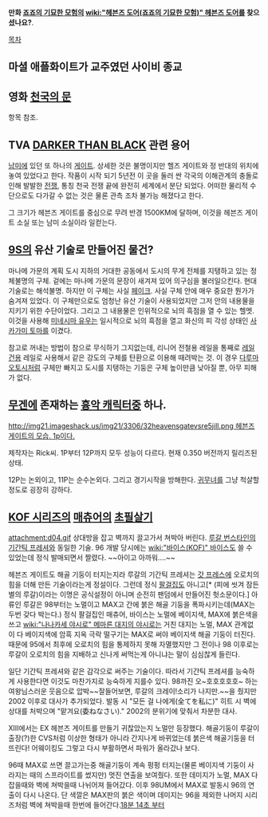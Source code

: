 '''만화 [[죠죠의 기묘한 모험]]의 [[wiki:"헤븐즈 도어(죠죠의 기묘한 모험)" 헤븐즈 도어]]를 찾으셨나요?'''.

[[목차]]

== 마셜 애플화이트가 교주였던 사이비 종교 ==

== 영화 [[천국의 문]] ==
항목 참조.

== TVA [[DARKER THAN BLACK]] 관련 용어 ==
[[남미]]에 있던 또 하나의 [[게이트]]. 상세한 것은 불명이지만 헬즈 게이트와 정 반대의 위치에 놓여 있었다고 한다. 작품이 시작 되기 5년전 이 곳을 둘러 싼 각국의 이해관계의 충돌로 인해 발발한 [[전쟁]], 통칭 천국 전쟁 끝에 완전히 세계에서 분단 되었다. 어떠한 물리적 수단으로도 다가갈 수 없는 것은 물론 관측 조차 불가능 해졌다고 한다.

그 크기가 헤븐즈 게이트를 중심으로 무려 반경 1500KM에 달하며, 이것을 헤븐즈 게이트 소실 또는 남미 소실이라 일컫는다.

== [[9S]]의 유산 기술로 만들어진 물건? ==
마나메 가문의 계획 도시 지하의 거대한 공동에서 도시의 무게 전체를 지탱하고 있는 정체불명의 구체. 겉에는 마나메 가문의 문장이 새겨져 있어 의구심을 불러일으킨다. 현대 기술로는 해석불명. 하지만 이 구체는 사실 [[페이크]]. 사실 구체 안에 매우 중요한 뭔가가 숨겨져 있었다. 이 구체만으로도 엄청난 유산 기술이 사용되었지만 그저 안의 내용물을 지키기 위한 수단이었다. 그리고 그 내용물은 인위적으로 뇌의 흑점을 열 수 있는 헬멧. 이것을 사용해 [[미네시마 유우]]는 일시적으로 뇌의 흑점을 열고 화신의 피 각성 상태인 [[사카가미 토마]]를 이겼다.

참고로 꺼내는 방법이 참으로 무식하기 그지없는데, 리니어 전철용 레일을 통째로 [[레일건]]용 레일로 사용해서 같은 강도의 구체를 탄환으로 이용해 때려박는 것. 이 경우 [[다루마오토시]]처럼 구체만 빠지고 도시를 지탱하는 기둥은 구체 높이만큼 낮아질 뿐, 아무 피해가 없다.

== [[무겐]]에 존재하는 [[흉악 캐릭터]]중 하나. ==
[[http://img21.imageshack.us/img21/3306/32heavensgatevsre5jill.png 헤븐즈 게이트의 모습. 1p이다.]]

제작자는 Rick씨. 1P부터 12P까지 모두 성능이 다르다. 현재 0.350 버전까지 릴리즈된 상태.

12P는 논외이고, 11P는 순수논외다. 그리고 경기시작을 방해한다. [[귀무녀]]를 그냥 척살할 정도로 굉장히 강하다.

== [[KOF 시리즈]]의 [[매츄어]]의 [[초필살기]] ==
attachment:d04.gif
상대방을 잡고 벽까지 끌고가서 쳐박아 버린다. [[루갈 번스타인]]의 [[기간틱 프레셔]]와 동일한 기술. 96 개발 당시에는 [[wiki:"바이스(KOF)" 바이스]]도 쓸 수 있었는데 정식 발매되면서 짤렸다. ~~아이고 아까워....~~

헤븐즈 게이트도 해골 기둥이 터지는지라 루갈의 기간틱 프레셔는 [[갓 프레스]]에 오로치의 힘을 더해 만든 기술이라는게 정설이다. 그런데 정식 [[팔걸집]]도 아니고[* (피에 씻겨 잠든 별의 루갈)이라는 이명은 공식설정이 아니며 순전히 팬덤에서 만들어진 헛소문이다.] 아류인 루갈은 98부터는 노멀이고 MAX고 간에 붉은 해골 기둥을 폭파시키는데(MAX는 두번 갖다 박는다.) 정식 팔걸집인 매츄어, 바이스는 노멀에 베이지색, MAX에 붉은색을 쓰고 [[wiki:"나나카세 야시로" 메마른 대지의 야시로]]는 거친 대지는 노멀, MAX 관계없이 다 베이지색에 암흑 지옥 극락 떨구기는 MAX로 써야 베이지색 해골 기둥이 터진다. 때문에 95에서 최후에 오로치의 힘을 통제하지 못해 자멸했지만 그 전이나 98 이후로는 루갈이 오로치의 힘을 지배하고 신나게 써먹는게 아니냐는 말이 심심찮게 들린다.

일단 기간틱 프레셔와 같은 감각으로 써주는 기술이다. 따라서 기간틱 프레셔를 능숙하게 사용한다면 이것도 마찬가지로 능숙하게 지를수 있다. 98까진 오~호호호호호~ 하는 여왕님스러운 웃음으로 압박~~잘들어보면, 루갈의 크레이!소리가 나지만.~~을 줬지만 2002 이후로 대사가 추가되었다. 발동 시 "모든 걸 나에게(全てを私に)" 히트 시 벽에 상대를 처박으며 "맡겨요(委ねなさい)." 2002의 분위기에 맞춰서 차분한 대사.

XIII에서는 EX 헤븐즈 게이트를 만들기 귀찮았는지 노멀만 등장했다. 해골기둥이 루갈이 출장(?)한 CVS처럼 이상한 형태가 아니라 간지나게 바뀌었는데 붉은색 해골기둥을 터뜨린다! 어웨이킹도 그렇고 다시 부활하면서 파워가 올라갔나 보다.

96때 MAX로 쓰면 끌고가는중 해골기둥이 계속 펑펑 터지는(물론 베이지색 기둥이 사라지는 때의 스프라이트를 썼지만) 멋진 연출을 보여줬다. 또한 데미지가 노멀, MAX 다 잡을때와 벽에 쳐박을때 나뉘어져 들어갔다. 이후 98UM에서 MAX로 발동시 96의 연출이 다시 나온다. 단 색깔은 MAX판의 붉은 색이며 데미지는 96을 제외한 나머지 시리즈처럼 벽에 쳐박을때 한번에 들어간다.[https://www.youtube.com/watch?v=SFtklqG9ma4&feature=youtube_gdata_player 18분 14초 부터]
